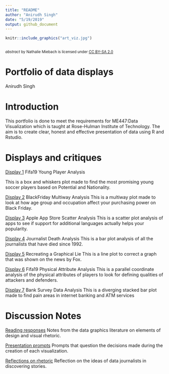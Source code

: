 ```yaml
---
title: "README"
author: "Anirudh Singh"
date: "5/19/2019"
output: github_document
---
```



```r
knitr::include_graphics("art_viz.jpg") 
```
<small>
<br>
<i>abstract</i> 
by Nathalie Miebach is licensed under 
<a href="https://www.ted.com/playlists/201/art_from_data">CC BY-SA 2.0</a>
<br>
</small>

# Portfolio of data displays 
Anirudh Singh


# Introduction
This portfolio is done to meet the requirements for ME447:Data Visualization which is taught at Rose-Hulman Institute of Technology. The aim is to create clear, honest and effective presentation of data using R and Rstudio. 

# Displays and critiques

[Display 1](reports/d1-temp.md) Fifa19 Young Player Analysis

This is a box and whiskers plot made to find the most promising young soccer players based on Potential and Nationality. 

[Display 2](reports/d2-rep.md) BlackFriday Multiway Analysis
This is a multiway plot made to look at how age group and occupation affect your purchasing power on Black Friday.

[Display 3](reports/d3-rep.md) Apple App Store Scatter Analysis
This is a scatter plot analysis of apps to see if support for additional languages actually helps your popularity.

[Display 4](reports/d4-rep.md) Journalist Death Analysis
This is a bar plot analysis of all the journalists that have died since 1992.

[Display 5](reports/d5-rep.md) Recreating a Graphical Lie
This is a line plot to correct a graph that was shown on the news by Fox.

[Display 6](reports/d6-rep.md) Fifa19 Physical Attribute Analysis
This is a parallel coordinate analysis of the physical attributes of players to look for defining qualities of attackers and defenders.

[Display 7](reports/d7-rep.md) Bank Survey Data Analysis
This is a diverging stacked bar plot made to find pain areas in internet banking and ATM services



# Discussion Notes

[Reading responses](reports/reading-responses.md) Notes from the data graphics literature on elements of design and visual rhetoric. 

[Presentation prompts](reports/presentationResponses.md) Prompts that question the decisions made during the creation of each visualization.

[Reflections on rhetoric](reporreflections-rhetoric.md.md) Reflection on the ideas of data journalists in discovering stories.

